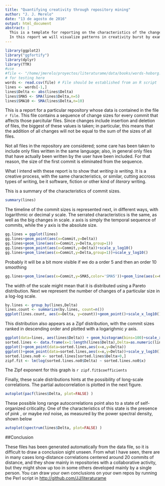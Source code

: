 ```yaml
---
title: "Quantifying creativity through repository mining"
author: "J. J. Merelo"
date: "13 de agosto de 2016"
output: html_document
abstract: |
  This is a template for reporting on the characteristics of the changes in a project from using the number of lines changed in every commit that affects those files. Our intention, by analyzing repositories that hold projects of different type such as books, research papers or simply software, is to show that they present remarkably similar characteristics, main diferences based on the fact that they are collaborative or not and the number of commits present.
  In this report we will visualize patterns in creativity burst by examining the size of changes in projects in different ways.
---
```


```r
library(ggplot2)
library("ggfortify")
library(dplyr)
library(TTR)
#use 
#file <- "/home/jmerelo/proyectos/literaturame/data/books/words-hoborg.csv"
# for testing here
words <- read.csv(file) # File should be established from an R script
lines <- words[-1,]
lines$Delta <- abs(lines$Delta)
lines$SMA5 <- SMA(lines$Delta,n=5)
lines$SMA10 <- SMA(lines$Delta,n=10)
```

This is a report for a particular repository whose data is contained in the file `r file`. This file contains a sequence of change sizes for every commit that affects those parcitular files. Since changes include insertion and deletion of files, the biggest of these values is taken; in particular, this means that the addition of all changes will not be equal to the sum of the sizes of all files.

Not all files in the repository are considered; some care has been taken to include only files written in the same language; also, in general only files that have actually been written by the user have been included. For that reason, the size of the first commit is eliminated from the sequence. 

What I intend with these report is to show that *writing is writing*. It is a creative process, with the same characteristics, or similar, cutting accross types of writing, be it software, fiction or other kind of *literary* writing.

This is a summary of the characteristics of commit sizes.

```r
summary(lines)
```

The timeline of the commit sizes is represented next, in different ways, with logarithmic or decimal *y* scale. The serrated characteristics is the same, as well as the big changes in scale. *x* axis is simply the temporal sequence of commits, while the *y* axis is the absolute size. 

```r
gg.lines = ggplot(lines)
gg.lines+geom_point(aes(x=Commit,y=Delta))
gg.lines+geom_line(aes(x=Commit,y=Delta,group=1))
gg.lines+geom_point(aes(x=Commit,y=Delta))+scale_y_log10()
gg.lines+geom_line(aes(x=Commit,y=Delta,group=1))+scale_y_log10()
```

Probably it will be a bit more visible if we do a order 5 and then an order 10 smoothing
```r
gg.lines+geom_line(aes(x=Commit,y=SMA5,color='SMA5'))+geom_line(aes(x=Commit,y=SMA10,color='SMA10'))+scale_y_log10()
```

The width of the scale might mean that it is distributed using a Pareto distribution. Next we represent the number of changes of a particular size in a log-log scale.

```r
by.lines <- group_by(lines,Delta)
lines.count <- summarize(by.lines, count=n())
ggplot(lines.count, aes(x=Delta, y=count))+geom_point()+scale_x_log10()+scale_y_log10()
```

This distribution also appears as a Zipf distribution, with the commit sizes ranked in descending order and plotted with a logarighmic *y* axis.

```r
ggplot(data=lines, aes(lines$Delta)) + geom_histogram(bins=100)+scale_x_log10()
sorted.lines <- data.frame(x=1:length(lines$Delta),Delta=as.numeric(lines[order(-lines$Delta),]$Delta))
ggplot()+geom_point(data=sorted.lines,aes(x=x,y=Delta))
ggplot()+geom_point(data=sorted.lines,aes(x=x,y=Delta))+scale_y_log10()
sorted.lines.no0 <- sorted.lines[sorted.lines$Delta>0,]
zipf.fit <- lm(log(sorted.lines.no0$Delta) ~ sorted.lines.no0$x)
```

The Zipf exponent for this graph is `r zipf.fit$coefficients`

Finally, these scale distributions hints at the possibility of long-scale correlations. The partial autocorrelation is plotted in the next figure.

```r
autoplot(pacf(lines$Delta, plot=FALSE) )
```

These possible long range autocorrelations point also to a state of self-organized criticality. One of the characteristics of this state is the presence of *pink* , or maybe *red* noise, as measured by the power spectral density, shown below

```r
autoplot(spectrum(lines$Delta, plot=FALSE) )
```

##Conclusion

These files has been generated automatically from the data file, so it is difficult to draw a conclusion sight unseen. From what I have seen, there are in many cases long-distance correlations centered around 20 commits of distance, and they show mainly in repositories with a collaborative activity, but they might show up too in some others developed mainly by a single person. You can draw your own conclusions on your own repos by running the Perl script in <http://github.com/JJ/literaturame>